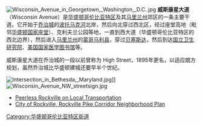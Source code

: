 {{noteTA
|1=zh-cn:乔治;zh-hk:佐治;zh-tw:喬治;
}}
[[Image:Wisconsin_Avenue_in_Georgetown,_Washington,_D.C..jpg|thumb]]
'''威斯康星大道'''（Wisconsin Avenue）是[[华盛顿哥伦比亚特区|华盛顿哥伦比亚特区]]及其[[马里兰州|马里兰州]]郊区的一条主要干道。它开始于[[乔治城_(华盛顿哥伦比亚特区)|乔治城]]的[[波托马克河|波托马克河]]北岸，然后向北穿过西北区，经过座堂高地（毗邻[[华盛顿国家座堂|华盛顿国家座堂]]）、克利夫兰公园等地，一直到西大道（华盛顿哥伦比亚特区的西北边界），然后进入[[马里兰州|马里兰州]]的[[蒙哥马利县_(马里兰州)|蒙哥马利县]]，穿过[[贝塞斯达_(马里兰州)|贝塞斯达]]，然后到达[[国立卫生研究院_(美国)|国立卫生研究院]]、[[美国国家医学图书馆|美国国家医学图书馆]]等。

威斯康星大道在乔治城的一段以前曾称为 High Street，1895年更名，以适应朗方规划，虽然乔治城比华盛顿建城还要早半个世纪。

[[Image:Intersection_in_Bethesda,_Maryland.jpg|thumb]]]]
[[Image:Wisconsin_Avenue_NW_streetsign.jpg|thumb]]

* [https://web.archive.org/web/20060822141620/http://www.peerlessrockville.org/peerless_collection/transportation/transportation_1.htm Peerless Rockville on Local Transportation]
* [https://web.archive.org/web/20060925044415/http://www.rockvillemd.gov/rockvillepikeplan/rpcnp.htm City of Rockville, Rockville Pike Corridor Neighborhood Plan]

{{华盛顿哥伦比亚特区街道}}
[[Category:华盛顿哥伦比亚特区街道|Category:华盛顿哥伦比亚特区街道]]